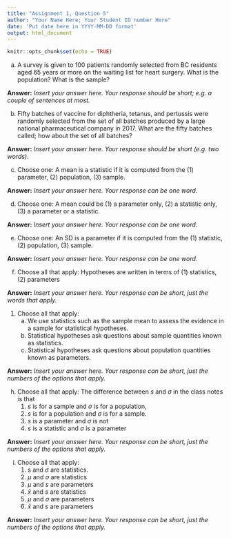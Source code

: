 ```yaml
---
title: "Assignment 1, Question 5"
author: "Your Name Here; Your Student ID number Here"
date: 'Put date here in YYYY-MM-DD format'
output: html_document
---
```


```r
knitr::opts_chunk$set(echo = TRUE)
```

a. A survey is given to 100 patients randomly selected from 
BC residents aged 65 years or more on the waiting list for heart surgery. What is the population? What is the sample?

**Answer:**
*Insert your answer here. Your response should be short; e.g. a couple of sentences at most. *

b. Fifty batches of vaccine for diphtheria, tetanus, and pertussis were randomly selected from the set of all batches produced by a large national pharmaceutical company in 2017. What are the fifty batches called; how about the set of all batches? 

**Answer:**  *Insert your answer here. Your response should be short (e.g. two words).*

c. Choose one: A mean is a statistic if it is computed from the (1) parameter, (2) population, (3) sample.

**Answer:** *Insert your answer here. Your response can be one word.*

d. Choose one: A mean could be (1) a parameter only, (2) a statistic only, (3) a parameter or a statistic.

**Answer:** *Insert your answer here. Your response can be one word.*

e. Choose one: An SD is a parameter if it is computed from the (1) statistic, (2) population, (3) sample.

**Answer:** *Insert your answer here. Your response can be one word.*

f. Choose all that apply: Hypotheses are written in terms of (1) statistics, (2) parameters 

**Answer:** *Insert your answer here. Your response can be short, just the words that apply.*
 
1. Choose all that apply: 
    a. We use statistics such as the sample mean to assess the evidence in a sample for statistical hypotheses.
    b. Statistical hypotheses ask questions about sample quantities known as statistics.
    c. Statistical hypotheses ask questions about population quantities known as parameters.

**Answer:** *Insert your answer here. Your response can be short, just the numbers of the options that apply.*  
    
h. Choose all that apply: The difference between $s$ and $\sigma$ in the class notes is that
    1. $s$ is for a sample and $\sigma$ is for a population, 
    2. $s$ is for a population and $\sigma$ is for a sample.
    3. $s$ is a parameter and $\sigma$ is not
    4. $s$ is a statistic and $\sigma$ is a parameter

**Answer:** *Insert your answer here. Your response can be short, just the numbers of the options that apply.*  
    
i. Choose all that apply: 
    1. s and $\sigma$ are statistics.
    2. $\mu$ and $\sigma$ are statistics
    3. $\mu$ and $s$ are parameters
    4. $\bar{x}$ and $s$ are statistics
    5. $\mu$ and $\sigma$ are parameters
    6. $\bar{x}$ and $s$ are parameters
    
**Answer:** *Insert your answer here. Your response can be short, just the numbers of the options that apply.*  
    
